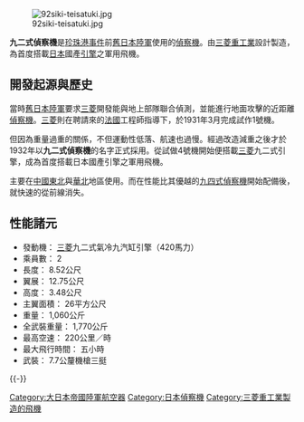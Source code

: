[[File:92siki-teisatuki.jpg|thumb]]

'''九二式偵察機'''是[[珍珠港事件|珍珠港事件]]前[[大日本帝國陸軍|舊日本陸軍]]使用的[[偵察機|偵察機]]。由[[三菱重工業|三菱重工業]]設計製造，為首度搭載[[日本|日本]]國產[[引擎|引擎]]之軍用飛機。

==開發起源與歷史==

當時[[大日本帝國陸軍|舊日本陸軍]]要求[[三菱|三菱]]開發能與地上部隊聯合偵測，並能進行地面攻擊的近距離[[偵察機|偵察機]]。[[三菱|三菱]]則在聘請來的[[法國|法國]]工程師指導下，於1931年3月完成試作1號機。

但因為重量過重的關係，不但運動性低落、航速也過慢。經過改造減重之後才於1932年以'''九二式偵察機'''的名字正式採用。從試做4號機開始便搭載[[三菱|三菱]]九二式引擎，成為首度搭載日本國產引擎之軍用飛機。

主要在[[中國東北|中國東北]]與[[華北|華北]]地區使用。而在性能比其優越的[[九四式偵察機|九四式偵察機]]開始配備後，就快速的從前線消失。

==性能諸元==

*發動機： [[三菱|三菱]]九二式氣冷九汽缸引擎（420馬力）
*乘員數： 2
*長度： 8.52公尺
*翼展： 12.75公尺
*高度： 3.48公尺
*主翼面積： 26平方公尺
*重量： 1,060公斤
*全武裝重量： 1,770公斤
*最高空速： 220公里／時
*最大飛行時間： 五小時
*武裝： 7.7公釐機槍三挺
{{-}}
{{第二次世界大战日本陆军航空器}}
[[Category:大日本帝國陸軍航空器|Category:大日本帝國陸軍航空器]]
[[Category:日本偵察機|Category:日本偵察機]]
[[Category:三菱重工業製造的飛機|Category:三菱重工業製造的飛機]]